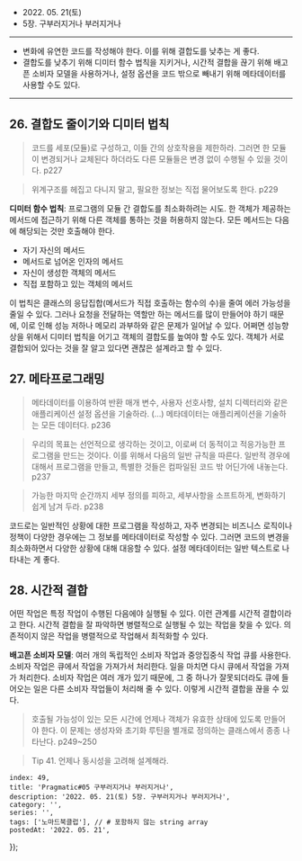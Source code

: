 
- 2022\. 05. 21(토)
- 5장. 구부러지거나 부러지거나

---

- 변화에 유연한 코드를 작성해야 한다. 이를 위해 결합도를 낮추는 게 좋다.
- 결합도를 낮추기 위해 디미터 함수 법칙을 지키거나, 시간적 결합을 끊기 위해 배고픈 소비자 모델을 사용하거나, 설정 옵션을 코드 밖으로 빼내기 위해 메타데이터를 사용할 수도 있다.

---

## 26. 결합도 줄이기와 디미터 법칙

> 코드를 세포(모듈)로 구성하고, 이들 간의 상호작용을 제한하라. 그러면 한 모듈이 변경되거나 교체된다 하더라도 다른 모듈들은 변경 없이 수행될 수 있을 것이다. p227

> 위계구조를 헤집고 다니지 말고, 필요한 정보는 직접 물어보도록 한다. p229

**디미터 함수 법칙**: 프로그램의 모듈 간 결합도를 최소화하려는 시도. 한 객체가 제공하는 메서드에 접근하기 위해 다른 객체를 통하는 것을 허용하지 않는다. 모든 메서드는 다음에 해당되는 것만 호출해야 한다.
- 자기 자신의 메서드
- 메서드로 넘어온 인자의 메서드
- 자신이 생성한 객체의 메서드
- 직접 포함하고 있는 객체의 메서드

이 법칙은 클래스의 응답집합(메서드가 직접 호출하는 함수의 수)을 줄여 에러 가능성을 줄일 수 있다.
그러나 요청을 전달하는 역할만 하는 메서드를 많이 만들어야 하기 때문에, 이로 인해 성능 저하나 메모리 과부하와 같은 문제가 일어날 수 있다.
어쩌면 성능향상을 위해서 디미터 법칙을 어기고 객체의 결합도를 높여야 할 수도 있다. 객체가 서로 결합되어 있다는 것을 잘 알고 있다면 괜찮은 설계라고 할 수 있다.

## 27. 메타프로그래밍

> 메타데이터를 이용하여 반환 매개 변수, 사용자 선호사항, 설치 디렉터리와 같은 애플리케이션 설정 옵션을 기술하라. (…) 메타데이터는 애플리케이션을 기술하는 모든 데이터다.  p236

> 우리의 목표는 선언적으로 생각하는 것이고, 이로써 더 동적이고 적응가능한 프로그램을 만드는 것이다. 이를 위해서 다음의 일반 규칙을 따른다. 일반적 경우에 대해서 프로그램을 만들고, 특별한 것들은 컴파일된 코드 밖 어딘가에 내놓는다. p237

> 가능한 마지막 순간까지 세부 정의를 피하고, 세부사항을 소프트하게, 변화하기 쉽게 남겨 두라. p238

코드로는 일반적인 상황에 대한 프로그램을 작성하고, 자주 변경되는 비즈니스 로직이나 정책이 다양한 경우에는 그 정보를 메타데이터로 작성할 수 있다. 그러면 코드의 변경을 최소화하면서 다양한 상황에 대해 대응할 수 있다. 설정 메타데이터는 일반 텍스트로 나타내는 게 좋다.

## 28. 시간적 결합

어떤 작업은 특정 작업이 수행된 다음에야 실행될 수 있다. 이런 관계를 시간적 결합이라고 한다. 시간적 결합을 잘 파악하면 병렬적으로 실행될 수 있는 작업을 찾을 수 있다. 의존적이지 않은 작업을 병렬적으로 작업해서 최적화할 수 있다.

**배고픈 소비자 모델**: 여러 개의 독립적인 소비자 작업과 중앙집중식 작업 큐를 사용한다. 소비자 작업은 큐에서 작업을 가져가서 처리한다. 일을 마치면 다시 큐에서 작업을 가져가 처리한다. 소비자 작업은 여러 개가 있기 때문에, 그 중 하나가 잘못되더라도 큐에 들어오는 일은 다른 소비자 작업들이 처리해 줄 수 있다. 이렇게 시간적 결합을 끊을 수 있다.

> 호출될 가능성이 있는 모든 시간에 언제나 객체가 유효한 상태에 있도록 만들어야 한다. 이 문제는 생성자와 초기화 루틴을 별개로 정의하는 클래스에서 종종 나타난다. p249~250

> Tip 41. 언제나 동시성을 고려해 설계해라.


    index: 49,
    title: 'Pragmatic#05 구부러지거나 부러지거나',
    description: '2022. 05. 21(토) 5장. 구부러지거나 부러지거나',
    category: '',
    series: '',
    tags: ['노마드북클럽'], // # 포함하지 않는 string array
    postedAt: '2022. 05. 21',
});